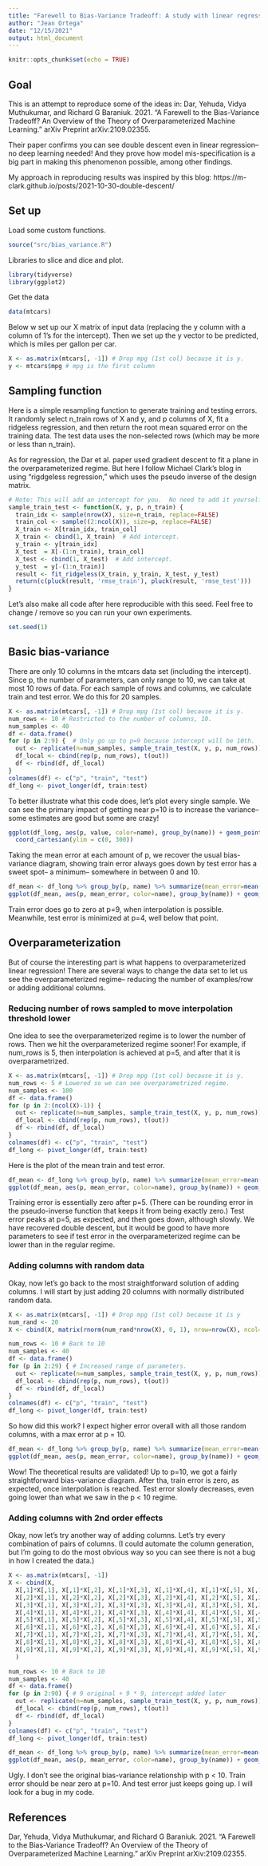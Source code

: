 ```yaml
---
title: "Farewell to Bias-Variance Tradeoff: A study with linear regression"
author: "Jean Ortega"
date: "12/15/2021"
output: html_document
---
```


```r
knitr::opts_chunk$set(echo = TRUE)
```

## Goal

This is an attempt to reproduce some of the ideas in: Dar, Yehuda, Vidya Muthukumar, and Richard G Baraniuk. 2021. “A Farewell to the Bias-Variance Tradeoff? An Overview of the Theory of Overparameterized Machine Learning.” arXiv Preprint arXiv:2109.02355.

Their paper confirms you can see double descent even in linear regression-- no deep learning needed!  And they prove how model mis-specification is a big part in making this phenomenon possible, among other findings.

My approach in reproducing results was inspired by this blog: https://m-clark.github.io/posts/2021-10-30-double-descent/

## Set up

Load some custom functions.
```r
source("src/bias_variance.R")
```

Libraries to slice and dice and plot.

```r
library(tidyverse)
library(ggplot2)
```

Get the data
```r
data(mtcars)
```

Below w set up our X matrix of input data (replacing the y column with a column of 1's for the intercept).  Then we set up the y vector to be predicted, which is miles per gallon per car.

```r
X <- as.matrix(mtcars[, -1]) # Drop mpg (1st col) because it is y.
y <- mtcars$mpg # mpg is the first column
```


## Sampling function

Here is a simple resampling function to generate training and testing errors.  It randomly select n_train rows of X and y, and p columns of X, fit a ridgeless regression, and then return the root mean squared error on the training data.  The test data uses the non-selected rows (which may be more or less than n_train).

As for regression, the Dar et al. paper used gradient descent to fit a plane in the overparameterized regime.  But here I follow Michael Clark's blog in using "rigdgeless regression," which uses the pseudo inverse of the design matrix.

```r
# Note: This will add an intercept for you.  No need to add it yourself.
sample_train_test <- function(X, y, p, n_train) {
  train_idx <- sample(nrow(X), size=n_train, replace=FALSE)
  train_col <- sample((2:ncol(X)), size=p, replace=FALSE)
  X_train <- X[train_idx, train_col]
  X_train <- cbind(1, X_train)  # Add intercept.
  y_train <- y[train_idx]
  X_test  = X[-(1:n_train), train_col]
  X_test <- cbind(1, X_test)  # Add intercept.
  y_test  = y[-(1:n_train)]
  result <- fit_ridgeless(X_train, y_train, X_test, y_test)
  return(c(pluck(result, 'rmse_train'), pluck(result, 'rmse_test')))
}
```

Let's also make all code after here reproducible with this seed.  Feel free to change / remove so you can run your own experiments.

```r
set.seed(1)
```


## Basic bias-variance

There are only 10 columns in the mtcars data set (including the intercept).  Since p, the number of parameters, can only range to 10, we can take at most 10 rows of data.  For each sample of rows and columns, we calculate train and test error.  We do this for 20 samples.

```r
X <- as.matrix(mtcars[, -1]) # Drop mpg (1st col) because it is y.
num_rows <- 10 # Restricted to the number of columns, 10.
num_samples <- 40
df <- data.frame()
for (p in 2:9) {  # Only go up to p=9 because intercept will be 10th.
  out <- replicate(n=num_samples, sample_train_test(X, y, p, num_rows))
  df_local <- cbind(rep(p, num_rows), t(out))
  df <- rbind(df, df_local)
}
colnames(df) <- c("p", "train", "test")
df_long <- pivot_longer(df, train:test)
```

To better illustrate what this code does, let's plot every single sample.  We can see the primary impact of getting near p=10 is to increase the variance– some estimates are good but some are crazy!

```r
ggplot(df_long, aes(p, value, color=name), group_by(name)) + geom_point() +
  coord_cartesian(ylim = c(0, 300)) 
```

Taking the mean error at each amount of p, we recover the usual bias-variance diagram, showing train error always goes down by test error has a sweet spot– a minimum– somewhere in between 0 and 10.

```r
df_mean <- df_long %>% group_by(p, name) %>% summarize(mean_error=mean(value))
ggplot(df_mean, aes(p, mean_error, color=name), group_by(name)) + geom_line()
```

Train error does go to zero at p=9, when interpolation is possible.  Meanwhile, test error is minimized at p=4, well below that point.

## Overparameterization

But of course the interesting part is what happens to overparameterized linear regression!
There are several ways to change the data set to let us see the overparameterized regime-- reducing the number of examples/row or adding additional columns.

### Reducing number of rows sampled to move interpolation threshold lower

One idea to see the overparameterized regime is to lower the number of rows.  Then we hit the overparameterized regime sooner!  For example, if num_rows is 5, then interpolation is achieved at p=5, and after that it is overparametrized.

```r
X <- as.matrix(mtcars[, -1]) # Drop mpg (1st col) because it is y.
num_rows <- 5 # Lowered so we can see overparametrized regime.
num_samples <- 100
df <- data.frame()
for (p in 2:(ncol(X)-1)) {
  out <- replicate(n=num_samples, sample_train_test(X, y, p, num_rows))
  df_local <- cbind(rep(p, num_rows), t(out))
  df <- rbind(df, df_local)
}
colnames(df) <- c("p", "train", "test")
df_long <- pivot_longer(df, train:test)
```

Here is the plot of the mean train and test error.
```r
df_mean <- df_long %>% group_by(p, name) %>% summarize(mean_error=mean(value))
ggplot(df_mean, aes(p, mean_error, color=name), group_by(name)) + geom_line()
```

Training error is essentially zero after p=5.  (There can be rounding error in the pseudo-inverse function that keeps it from being exactly zero.)  Test error peaks at p=5, as expected, and then goes down, although slowly.  We have recovered double descent, but it would be good to have more parameters to see if test error in the overparameterized regime can be lower than in the regular regime. 

### Adding columns with random data

Okay, now let's go back to the most straightforward solution of adding columns.  I will start by just adding 20 columns with normally distributed random data.

```r
X <- as.matrix(mtcars[, -1]) # Drop mpg (1st col) because it is y
num_rand <- 20
X <- cbind(X, matrix(rnorm(num_rand*nrow(X), 0, 1), nrow=nrow(X), ncol=num_rand))
```

```r
num_rows <- 10 # Back to 10
num_samples <- 40
df <- data.frame()
for (p in 2:29) { # Increased range of parameters.
  out <- replicate(n=num_samples, sample_train_test(X, y, p, num_rows))
  df_local <- cbind(rep(p, num_rows), t(out))
  df <- rbind(df, df_local)
}
colnames(df) <- c("p", "train", "test")
df_long <- pivot_longer(df, train:test)
```

So how did this work?  I expect higher error overall with all those random columns, with a max error at p = 10.

```r
df_mean <- df_long %>% group_by(p, name) %>% summarize(mean_error=mean(value))
ggplot(df_mean, aes(p, mean_error, color=name), group_by(name)) + geom_line() + geom_point()
```

Wow!  The theoretical results are validated!  Up to p=10, we got a fairly straightforward bias-variance diagram.  After tha, train error is zero, as expected, once interpolation is reached.  Test error slowly decreases, even going lower than what we saw in the p < 10 regime.

### Adding columns with 2nd order effects

Okay, now let's try another way of adding columns.  Let's try every combination of pairs of columns.  (I could automate the column generation, but I'm going to do the most obvious way so you can see there is not a bug in how I created the data.)

```r
X <- as.matrix(mtcars[, -1])
X <- cbind(X,
  X[,1]*X[,1], X[,1]*X[,2], X[,1]*X[,3], X[,1]*X[,4], X[,1]*X[,5], X[,1]*X[,6], X[,1]*X[,7], X[,1]*X[,8], X[,1]*X[,9],
  X[,2]*X[,1], X[,2]*X[,2], X[,2]*X[,3], X[,2]*X[,4], X[,2]*X[,5], X[,2]*X[,6], X[,2]*X[,7], X[,2]*X[,8], X[,2]*X[,9],
  X[,3]*X[,1], X[,3]*X[,2], X[,3]*X[,3], X[,3]*X[,4], X[,3]*X[,5], X[,3]*X[,6], X[,3]*X[,7], X[,3]*X[,8], X[,3]*X[,9],
  X[,4]*X[,1], X[,4]*X[,2], X[,4]*X[,3], X[,4]*X[,4], X[,4]*X[,5], X[,4]*X[,6], X[,4]*X[,7], X[,4]*X[,8], X[,4]*X[,9],
  X[,5]*X[,1], X[,5]*X[,2], X[,5]*X[,3], X[,5]*X[,4], X[,5]*X[,5], X[,5]*X[,6], X[,5]*X[,7], X[,5]*X[,8], X[,5]*X[,9],
  X[,6]*X[,1], X[,6]*X[,2], X[,6]*X[,3], X[,6]*X[,4], X[,6]*X[,5], X[,6]*X[,6], X[,6]*X[,7], X[,6]*X[,8], X[,6]*X[,9],
  X[,7]*X[,1], X[,7]*X[,2], X[,7]*X[,3], X[,7]*X[,4], X[,7]*X[,5], X[,7]*X[,6], X[,7]*X[,7], X[,7]*X[,8], X[,7]*X[,9],
  X[,8]*X[,1], X[,8]*X[,2], X[,8]*X[,3], X[,8]*X[,4], X[,8]*X[,5], X[,8]*X[,6], X[,8]*X[,7], X[,8]*X[,8], X[,8]*X[,9],
  X[,9]*X[,1], X[,9]*X[,2], X[,9]*X[,3], X[,9]*X[,4], X[,9]*X[,5], X[,9]*X[,6], X[,9]*X[,7], X[,9]*X[,8], X[,9]*X[,9]
  )
```

```r
num_rows <- 10 # Back to 10
num_samples <- 40
df <- data.frame()
for (p in 2:90) { # 9 original + 9 * 9, intercept added later
  out <- replicate(n=num_samples, sample_train_test(X, y, p, num_rows))
  df_local <- cbind(rep(p, num_rows), t(out))
  df <- rbind(df, df_local)
}
colnames(df) <- c("p", "train", "test")
df_long <- pivot_longer(df, train:test)
```

```r
df_mean <- df_long %>% group_by(p, name) %>% summarize(mean_error=mean(value))
ggplot(df_mean, aes(p, mean_error, color=name), group_by(name)) + geom_line() + geom_point()
```

Ugly.  I don't see the original bias-variance relationship with p < 10.  Train error should be near zero at p=10.  And test error just keeps going up.  I will look for a bug in my code.

## References

Dar, Yehuda, Vidya Muthukumar, and Richard G Baraniuk. 2021. “A Farewell to the Bias-Variance Tradeoff? An Overview of the Theory of Overparameterized Machine Learning.” arXiv Preprint arXiv:2109.02355.
